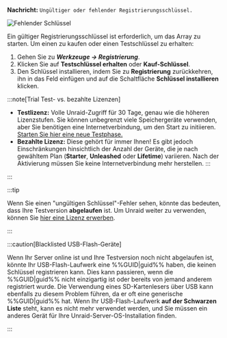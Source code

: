 **Nachricht:**
`Ungültiger oder fehlender Registrierungsschlüssel.`

![Fehlender Schlüssel](/img/Invalidormissingkey.png)

Ein gültiger Registrierungsschlüssel ist erforderlich, um das Array zu starten. Um einen zu kaufen oder einen Testschlüssel zu erhalten:

1. Gehen Sie zu ***Werkzeuge → Registrierung***.
2. Klicken Sie auf **Testschlüssel erhalten** oder **Kauf-Schlüssel**.
3. Den Schlüssel installieren, indem Sie zu **Registrierung** zurückkehren, ihn in das Feld einfügen und auf die Schaltfläche **Schlüssel installieren** klicken.

:::note[Trial Test- vs. bezahlte Lizenzen]

- **Testlizenz:** Volle Unraid-Zugriff für 30 Tage, genau wie die höheren Lizenzstufen. Sie können unbegrenzt viele Speichergeräte verwenden, aber Sie benötigen eine Internetverbindung, um den Start zu initiieren. [Starten Sie hier eine neue Testphase.](https://unraid.net/getting-started)
- **Bezahlte Lizenz:** Diese gehört für immer Ihnen! Es gibt jedoch Einschränkungen hinsichtlich der Anzahl der Geräte, die je nach gewähltem Plan (**Starter**, **Unleashed** oder **Lifetime**) variieren. Nach der Aktivierung müssen Sie keine Internetverbindung mehr herstellen.
  :::

:::

:::tip

Wenn Sie einen "ungültigen Schlüssel"-Fehler sehen, könnte das bedeuten, dass Ihre Testversion **abgelaufen** ist. Um Unraid weiter zu verwenden, können Sie [hier eine Lizenz erwerben](https://unraid.net/pricing).

:::

:::caution[Blacklisted USB-Flash-Geräte]

Wenn Ihr Server online ist und Ihre Testversion noch nicht abgelaufen ist, könnte Ihr USB-Flash-Laufwerk eine %%GUID|guid%% haben, die keinen Schlüssel registrieren kann. Dies kann passieren, wenn die %%GUID|guid%% nicht einzigartig ist oder bereits von jemand anderem registriert wurde. Die Verwendung eines SD-Kartenlesers über USB kann ebenfalls zu diesem Problem führen, da er oft eine generische %%GUID|guid%% hat. Wenn Ihr USB-Flash-Laufwerk **auf der Schwarzen Liste** steht, kann es nicht mehr verwendet werden, und Sie müssen ein anderes Gerät für Ihre Unraid-Server-OS-Installation finden.

:::
